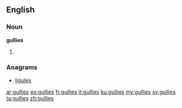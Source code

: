 ==English==

===Noun===
'''gullies'''

# {{plural of|gully}}

===Anagrams===
* [[ligules#English|ligules]]

[[ar:gullies]]
[[eo:gullies]]
[[fr:gullies]]
[[it:gullies]]
[[ku:gullies]]
[[my:gullies]]
[[sv:gullies]]
[[ta:gullies]]
[[zh:gullies]]